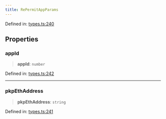 ```yaml
---
title: RePermitAppParams
---
```


Defined in: [types.ts:240](https://github.com/LIT-Protocol/Vincent/blob/59bbcc58961d006596c8c80671cc1200f69f2946/packages/libs/contracts-sdk/src/types.ts#L240)

## Properties

### appId

> **appId**: `number`

Defined in: [types.ts:242](https://github.com/LIT-Protocol/Vincent/blob/59bbcc58961d006596c8c80671cc1200f69f2946/packages/libs/contracts-sdk/src/types.ts#L242)

***

### pkpEthAddress

> **pkpEthAddress**: `string`

Defined in: [types.ts:241](https://github.com/LIT-Protocol/Vincent/blob/59bbcc58961d006596c8c80671cc1200f69f2946/packages/libs/contracts-sdk/src/types.ts#L241)
